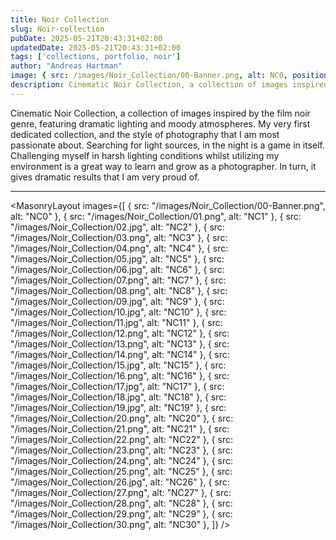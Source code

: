```yaml
---
title: Noir Collection
slug: Noir-collection
pubDate: 2025-05-21T20:43:31+02:00
updatedDate: 2025-05-21T20:43:31+02:00
tags: ['collections, portfolio, noir']
author: "Andreas Hartman"
image: { src: /images/Noir_Collection/00-Banner.png, alt: NC0, positionx: 30%, positiony: 20%}
description: Cinematic Noir Collection, a collection of images inspired by the film noir genre, featuring dramatic lighting and moody atmospheres.
---
```


Cinematic Noir Collection, a collection of images inspired by the film noir genre, featuring dramatic lighting and moody atmospheres.
My very first dedicated collection, and the style of photography that I am most passionate about. 
Searching for light sources, in the night is a game in itself. Challenging myself in harsh lighting conditions whilst utilizing my environment is a great way to learn and grow as a photographer.
In turn, it gives dramatic results that I am very proud of.


---

<MasonryLayout images={[
    { src: "/images/Noir_Collection/00-Banner.png", alt: "NC0" },
    { src: "/images/Noir_Collection/01.png", alt: "NC1" },
    { src: "/images/Noir_Collection/02.jpg", alt: "NC2" },
    { src: "/images/Noir_Collection/03.png", alt: "NC3" },
    { src: "/images/Noir_Collection/04.png", alt: "NC4" },
    { src: "/images/Noir_Collection/05.jpg", alt: "NC5" },
    { src: "/images/Noir_Collection/06.jpg", alt: "NC6" },
    { src: "/images/Noir_Collection/07.png", alt: "NC7" },
    { src: "/images/Noir_Collection/08.png", alt: "NC8" },
    { src: "/images/Noir_Collection/09.jpg", alt: "NC9" },
    { src: "/images/Noir_Collection/10.jpg", alt: "NC10" },
    { src: "/images/Noir_Collection/11.jpg", alt: "NC11" },
    { src: "/images/Noir_Collection/12.png", alt: "NC12" },
    { src: "/images/Noir_Collection/13.png", alt: "NC13" },
    { src: "/images/Noir_Collection/14.png", alt: "NC14" },
    { src: "/images/Noir_Collection/15.jpg", alt: "NC15" },
    { src: "/images/Noir_Collection/16.png", alt: "NC16" },
    { src: "/images/Noir_Collection/17.jpg", alt: "NC17" },
    { src: "/images/Noir_Collection/18.jpg", alt: "NC18" },
    { src: "/images/Noir_Collection/19.jpg", alt: "NC19" },
    { src: "/images/Noir_Collection/20.png", alt: "NC20" },
    { src: "/images/Noir_Collection/21.png", alt: "NC21" },
    { src: "/images/Noir_Collection/22.png", alt: "NC22" },
    { src: "/images/Noir_Collection/23.png", alt: "NC23" },
    { src: "/images/Noir_Collection/24.png", alt: "NC24" },
    { src: "/images/Noir_Collection/25.png", alt: "NC25" },
    { src: "/images/Noir_Collection/26.jpg", alt: "NC26" },
    { src: "/images/Noir_Collection/27.png", alt: "NC27" },
    { src: "/images/Noir_Collection/28.png", alt: "NC28" },
    { src: "/images/Noir_Collection/29.png", alt: "NC29" },
    { src: "/images/Noir_Collection/30.png", alt: "NC30" },
]} />